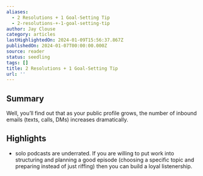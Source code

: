 ```yaml
---
aliases:
  - 2 Resolutions + 1 Goal-Setting Tip
  - 2-resolutions-+-1-goal-setting-tip
author: Jay Clouse
category: articles
lastHighlightedOn: 2024-01-09T15:56:37.867Z
publishedOn: 2024-01-07T00:00:00.000Z
source: reader
status: seedling
tags: []
title: 2 Resolutions + 1 Goal-Setting Tip
url: ''
---
```

## Summary

Well, you’ll find out that as your public profile grows, the number of inbound emails (texts, calls, DMs) increases dramatically.

## Highlights

- solo podcasts are underrated. If you are willing to put work into structuring and planning a good episode (choosing a specific topic and preparing instead of just riffing) then you can build a loyal listenership.
